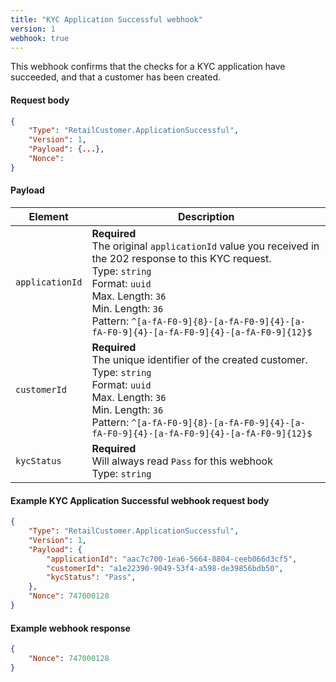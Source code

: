 ```yaml
---
title: "KYC Application Successful webhook"
version: 1
webhook: true
---
```


This webhook confirms that the checks for a  KYC application have succeeded, and that a customer has been created.

#### Request body

```json
{
    "Type": "RetailCustomer.ApplicationSuccessful",
    "Version": 1,
    "Payload": {...},
    "Nonce":
}
```

#### Payload

| Element         | Description                                                                                                                                                                                                                                                                                   |
| --------------- | --------------------------------------------------------------------------------------------------------------------------------------------------------------------------------------------------------------------------------------------------------------------------------------------- |
| `applicationId` | **Required**<br /> The original `applicationId` value you received in the 202 response to this KYC request. <br/>Type: `string`<br/>Format: `uuid`<br/>Max. Length: `36`<br/>Min. Length: `36`<br /> Pattern: `^[a-fA-F0-9]{8}-[a-fA-F0-9]{4}-[a-fA-F0-9]{4}-[a-fA-F0-9]{4}-[a-fA-F0-9]{12}$` |
| `customerId`    | **Required**<br /> The unique identifier of the created customer. <br/>Type: `string`<br/>Format: `uuid`<br/>Max. Length: `36`<br/>Min. Length: `36`<br /> Pattern: `^[a-fA-F0-9]{8}-[a-fA-F0-9]{4}-[a-fA-F0-9]{4}-[a-fA-F0-9]{4}-[a-fA-F0-9]{12}$`                                           |
| `kycStatus`     | **Required**<br /> Will always read `Pass` for this webhook <br/>Type: `string`                                                                                                                                                                                                               |


#### Example KYC Application Successful webhook request body

```json
{
    "Type": "RetailCustomer.ApplicationSuccessful",
    "Version": 1,
    "Payload": {
        "applicationId": "aac7c700-1ea6-5664-8804-ceeb066d3cf5",
        "customerId": "a1e22390-9049-53f4-a598-de39856bdb50",
        "kycStatus": "Pass",
    },
    "Nonce": 747000128
}
```

#### Example webhook response
```json
{
    "Nonce": 747000128
}
```